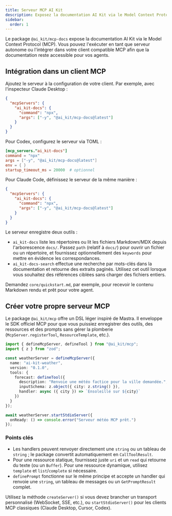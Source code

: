 ```yaml
---
title: Serveur MCP AI Kit
description: Exposez la documentation AI Kit via le Model Context Protocol
sidebar:
  order: 1
---
```


Le package `@ai_kit/mcp-docs` expose la documentation AI Kit via le Model Context Protocol (MCP). Vous pouvez l'exécuter en tant que serveur autonome ou l'intégrer dans votre client compatible MCP afin que la documentation reste accessible pour vos agents.

## Intégration dans un client MCP

Ajoutez le serveur à la configuration de votre client. Par exemple, avec l'inspecteur Claude Desktop :

```json
{
  "mcpServers": {
    "ai_kit-docs": {
      "command": "npx",
      "args": ["-y", "@ai_kit/mcp-docs@latest"]
    }
  }
}
```

Pour Codex, configurez le serveur via TOML :

```toml
[mcp_servers."ai_kit-docs"]
command = "npx"
args = ["-y", "@ai_kit/mcp-docs@latest"]
env = { }
startup_timeout_ms = 20000  # optionnel
```

Pour Claude Code, définissez le serveur de la même manière :

```json
{
  "mcpServers": {
    "ai_kit-docs": {
      "command": "npx",
      "args": ["-y", "@ai_kit/mcp-docs@latest"]
    }
  }
}
```

Le serveur enregistre deux outils :

- `ai_kit-docs` liste les répertoires ou lit les fichiers Markdown/MDX depuis l'arborescence `docs/`. Passez `path` (relatif à `docs/`) pour ouvrir un fichier ou un répertoire, et fournissez optionnellement des `keywords` pour mettre en évidence les correspondances.
- `ai_kit-docs-search` effectue une recherche par mots-clés dans la documentation et retourne des extraits paginés. Utilisez cet outil lorsque vous souhaitez des références ciblées sans charger des fichiers entiers.

Demandez `core/quickstart.md`, par exemple, pour recevoir le contenu Markdown rendu et prêt pour votre agent.

## Créer votre propre serveur MCP

Le package `@ai_kit/mcp` offre un DSL léger inspiré de Mastra. Il enveloppe le SDK officiel MCP pour que vous puissiez enregistrer des outils, des ressources et des prompts sans gérer la plomberie (`McpServer.registerTool`, `ResourceTemplate`, etc.).

```ts
import { defineMcpServer, defineTool } from "@ai_kit/mcp";
import { z } from "zod";

const weatherServer = defineMcpServer({
  name: "ai-kit-weather",
  version: "0.1.0",
  tools: {
    forecast: defineTool({
      description: "Renvoie une météo factice pour la ville demandée.",
      inputSchema: z.object({ city: z.string() }),
      handler: async ({ city }) => `Ensoleillé sur ${city}`
    })
  }
});

await weatherServer.startStdioServer({
  onReady: () => console.error("Serveur météo MCP prêt.")
});
```

### Points clés

- Les handlers peuvent renvoyer directement une `string` ou un tableau de `string` ; le package convertit automatiquement en `CallToolResult`.
- Pour une ressource statique, fournissez juste `uri` et un `read` qui retourne du texte (ou un `Buffer`). Pour une ressource dynamique, utilisez `template` et `list`/`complete` si nécessaire.
- `definePrompt` fonctionne sur le même principe et accepte un handler qui renvoie une `string`, un tableau de messages ou un `GetPromptResult` complet.

Utilisez la méthode `createServer()` si vous devez brancher un transport personnalisé (WebSocket, SSE, etc.), ou `startStdioServer()` pour les clients MCP classiques (Claude Desktop, Cursor, Codex).
